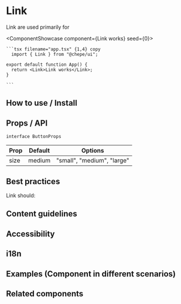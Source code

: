 

# Link

Link are used primarily for

<ComponentShowcase component={<Link>Link works</Link>} seed={0}>
   <div>

    ```tsx filename="app.tsx" {1,4} copy
      import { Link } from "@chepe/ui";

    export default function App() {
      return <Link>Link works</Link>;
    }

    ```

  </div>
</ComponentShowcase>

## How to use / Install

## Props / API

`interface ButtonProps`

| Prop | Default | Options                    |
| ---- | ------- | -------------------------- |
| size | medium  | "small", "medium", "large" |

## Best practices

Link should:

## Content guidelines

## Accessibility

## i18n

## Examples (Component in different scenarios)

## Related components
